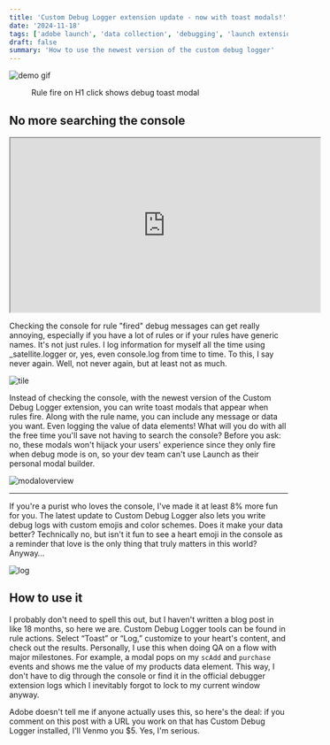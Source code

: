 ```yaml
---
title: 'Custom Debug Logger extension update - now with toast modals!'
date: '2024-11-18'
tags: ['adobe launch', 'data collection', 'debugging', 'launch extension']
draft: false
summary: 'How to use the newest version of the custom debug logger'
---
```


![demo gif](https://images.ctfassets.net/on47yk52ubpi/49omRXScttMc0J4Sjk6EXr/15959af127f3800347e0b2a682cf1671/modalpopgif.gif)

<figure>
  <figcaption>Rule fire on H1 click shows debug toast modal</figcaption>
</figure>

## No more searching the console

<iframe
  width="560"
  height="315"
  src="https://www.youtube.com/embed/w0vCj0B920M?si=bWBAY2Mn5tII6x_Z"
  title="YouTube video player"
  allow="accelerometer; autoplay; clipboard-write; encrypted-media; gyroscope; picture-in-picture; web-share"
  referrerPolicy="strict-origin-when-cross-origin"
  allowFullScreen
></iframe>

Checking the console for rule "fired" debug messages can get really annoying, especially if you have a lot of rules
or if your rules have generic names. It's not just rules. I log information for myself all the time
using \_satellite.logger or, yes, even console.log from time to time. To this, I say never again. Well, not never again,
but at least not as much.

![tile](https://images.ctfassets.net/on47yk52ubpi/4AOPl6HELoTS0dAwCrIym2/a573be660cdb6ddbfffe3dbf86a7cfe6/Screenshot_2024-11-15_at_2.57.58_PM.png?h=200)

Instead of checking the console, with the newest version of the Custom Debug Logger extension, you can write toast modals that appear when rules fire.
Along with the rule name, you can include any message or data you want. Even logging the value of data elements!
What will you do with all the free time you'll save not having to search the console?
Before you ask: no, these modals won't hijack your users' experience since they only fire when debug mode is on, so your dev team can't use Launch as their personal modal builder.

![modaloverview](https://images.ctfassets.net/on47yk52ubpi/6WbnrHHZhgo2V95ltM9Zyf/19c738533b54d6ea16eaf9a3ae1015ec/cbl-highlight.png)

<hr></hr>
If you're a purist who loves the console, I've made it at least 8% more fun for you. The latest
update to Custom Debug Logger also lets you write debug logs with custom emojis and color schemes.
Does it make your data better? Technically no, but isn't it fun to see a heart emoji in the console
as a reminder that love is the only thing that truly matters in this world? Anyway…

![log](https://images.ctfassets.net/on47yk52ubpi/22aABwE7oAm33yJ9MoR6et/228790622c9dde56d8bf7c617c981bf2/colorLog.png)

## How to use it

I probably don't need to spell this out, but I haven't written a blog post in like 18 months, so here we are.
Custom Debug Logger tools can be found in rule actions.
Select “Toast” or “Log,” customize to your heart's content, and check out the results.
Personally, I use this when doing QA on a flow with major milestones.
For example, a modal pops on my `scAdd` and `purchase` events and shows me the value of my products data element.
This way, I don't have to dig through the console or find it in the official debugger extension logs
which I inevitably forgot to lock to my current window anyway.

Adobe doesn't tell me if anyone actually uses this, so here's the deal:
if you comment on this post with a URL you work on that has Custom Debug Logger installed, I'll Venmo you $5. Yes, I'm serious.
